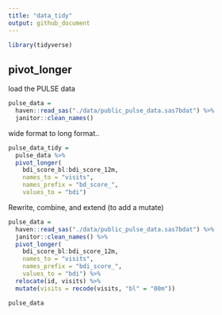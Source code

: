 ```yaml
---
title: "data_tidy"
output: github_document
---
```

```r
library(tidyverse)
```

## pivot_longer

load the PULSE data

```r
pulse_data = 
  haven::read_sas("./data/public_pulse_data.sas7bdat") %>% 
  janitor::clean_names()
```

wide format to long format..
```r
pulse_data_tidy = 
  pulse_data %>% 
  pivot_longer(
    bdi_score_bl:bdi_score_12m,
    names_to = "visits",
    names_prefix = "bd_score_",
    values_to = "bdi")
```
Rewrite, combine, and extend (to add a mutate)
```r
pulse_data = 
  haven::read_sas("./data/public_pulse_data.sas7bdat") %>% 
  janitor::clean_names() %>% 
  pivot_longer(
    bdi_score_bl:bdi_score_12m,
    names_to = "visits",
    names_prefix = "bdi_score_",
    values_to = "bdi") %>% 
  relocate(id, visits) %>% 
  mutate(visits = recode(visits, "bl" = "00m"))

pulse_data
```










